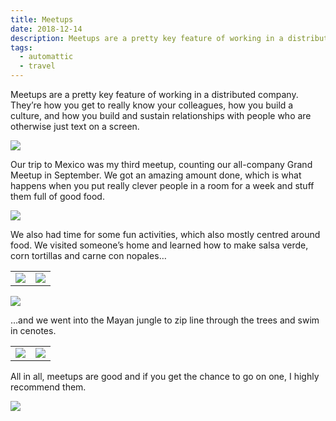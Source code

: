 ```yaml
---
title: Meetups
date: 2018-12-14
description: Meetups are a pretty key feature of working in a distributed company.
tags:
  - automattic
  - travel
---
```


Meetups are a pretty key feature of working in a distributed company. They’re how you get to really know your colleagues, how you build a culture, and how you build and sustain relationships with people who are otherwise just text on a screen.

![](beach.png)

Our trip to Mexico was my third meetup, counting our all-company Grand Meetup in September. We got an amazing amount done, which is what happens when you put really clever people in a room for a week and stuff them full of good food.

![](postits.png)

We also had time for some fun activities, which also mostly centred around food. We visited someone’s home and learned how to make salsa verde, corn tortillas and carne con nopales…

| | | 
| --- | --- | 
| ![](menu.png) | ![](mortar.png) |

![](pot.png)

…and we went into the Mayan jungle to zip line through the trees and swim in cenotes.

| | |
| --- | --- |
| ![](cave.png) | ![](cenote.png) |

All in all, meetups are good and if you get the chance to go on one, I highly recommend them.

![](forgive.png)